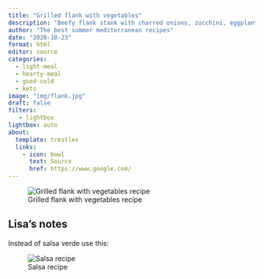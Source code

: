 ```yaml
---
title: "Grilled flank with vegetables"
description: "Beefy flank stank with charred onions, zucchini, eggplant"
author: "The best summer mediterranean recipes"
date: "2020-10-23"
format: html
editor: source
categories:
  - light-meal
  - hearty-meal
  - good-cold
  - keto
image: "img/flank.jpg"
draft: false
filters:
   - lightbox
lightbox: auto
about:
  template: trestles
  links:
    - icon: bowl
      text: Source
      href: https://www.google.com/
---
```


![Grilled flank with vegetables recipe](img/flank.jpg)


## Lisa's notes

Instead of salsa verde use this: 

![Salsa recipe](img/flank_salsa.jpg)
